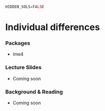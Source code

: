 ```r
HIDDEN_SOLS=FALSE
```

# Individual differences 

### Packages {-}  

+ lme4  

### Lecture Slides {-}  

+ Coming soon  

### Background & Reading {-}  
  
+ Coming soon  
  
